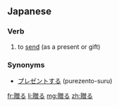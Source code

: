 ==Japanese==
{{ja-kanjitab|贈}}
===Verb===
{{ja-verb|kk|type=1|tr=trans|hira=おくる|rom=okuru}}
# to [[send]] (as a present or gift)

===Synonyms===
* [[プレゼント]]する (purezento-suru)

[[fr:贈る]]
[[li:贈る]]
[[mg:贈る]]
[[zh:贈る]]